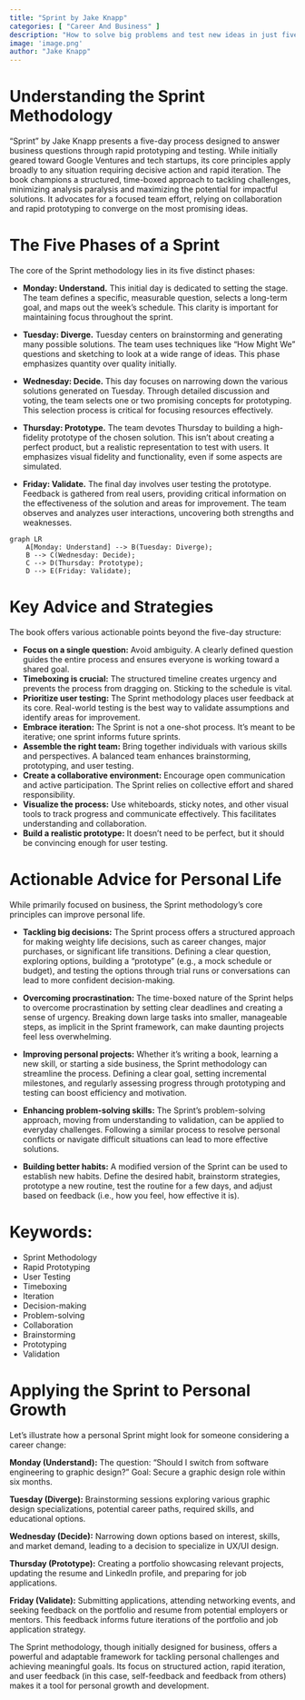 ```yaml
---
title: "Sprint by Jake Knapp"
categories: [ "Career And Business" ]
description: "How to solve big problems and test new ideas in just five days"
image: 'image.png'
author: "Jake Knapp"
---
```

# Understanding the Sprint Methodology

"Sprint" by Jake Knapp presents a five-day process designed to answer business questions through rapid prototyping and testing.  While initially geared toward Google Ventures and tech startups, its core principles apply broadly to any situation requiring decisive action and rapid iteration. The book champions a structured, time-boxed approach to tackling challenges, minimizing analysis paralysis and maximizing the potential for impactful solutions. It advocates for a focused team effort, relying on collaboration and rapid prototyping to converge on the most promising ideas.

# The Five Phases of a Sprint

The core of the Sprint methodology lies in its five distinct phases:

* **Monday: Understand.** This initial day is dedicated to setting the stage. The team defines a specific, measurable question, selects a long-term goal, and maps out the week's schedule. This clarity is important for maintaining focus throughout the sprint.

* **Tuesday: Diverge.**  Tuesday centers on brainstorming and generating many possible solutions. The team uses techniques like "How Might We" questions and sketching to look at a wide range of ideas. This phase emphasizes quantity over quality initially.

* **Wednesday: Decide.**  This day focuses on narrowing down the various solutions generated on Tuesday. Through detailed discussion and voting, the team selects one or two promising concepts for prototyping.  This selection process is critical for focusing resources effectively.

* **Thursday: Prototype.**  The team devotes Thursday to building a high-fidelity prototype of the chosen solution. This isn't about creating a perfect product, but a realistic representation to test with users.  It emphasizes visual fidelity and functionality, even if some aspects are simulated.

* **Friday: Validate.** The final day involves user testing the prototype. Feedback is gathered from real users, providing critical information on the effectiveness of the solution and areas for improvement. The team observes and analyzes user interactions, uncovering both strengths and weaknesses.

```mermaid
graph LR
    A[Monday: Understand] --> B(Tuesday: Diverge);
    B --> C(Wednesday: Decide);
    C --> D(Thursday: Prototype);
    D --> E(Friday: Validate);
```

# Key Advice and Strategies

The book offers various actionable points beyond the five-day structure:

* **Focus on a single question:**  Avoid ambiguity.  A clearly defined question guides the entire process and ensures everyone is working toward a shared goal.
* **Timeboxing is crucial:** The structured timeline creates urgency and prevents the process from dragging on. Sticking to the schedule is vital.
* **Prioritize user testing:**  The Sprint methodology places user feedback at its core. Real-world testing is the best way to validate assumptions and identify areas for improvement.
* **Embrace iteration:** The Sprint is not a one-shot process. It's meant to be iterative; one sprint informs future sprints.
* **Assemble the right team:**  Bring together individuals with various skills and perspectives.  A balanced team enhances brainstorming, prototyping, and user testing.
* **Create a collaborative environment:** Encourage open communication and active participation.  The Sprint relies on collective effort and shared responsibility.
* **Visualize the process:**  Use whiteboards, sticky notes, and other visual tools to track progress and communicate effectively.  This facilitates understanding and collaboration.
* **Build a realistic prototype:** It doesn't need to be perfect, but it should be convincing enough for user testing.


# Actionable Advice for Personal Life

While primarily focused on business, the Sprint methodology's core principles can improve personal life.


* **Tackling big decisions:** The Sprint process offers a structured approach for making weighty life decisions, such as career changes, major purchases, or significant life transitions.  Defining a clear question, exploring options, building a "prototype" (e.g., a mock schedule or budget), and testing the options through trial runs or conversations can lead to more confident decision-making.


* **Overcoming procrastination:** The time-boxed nature of the Sprint helps to overcome procrastination by setting clear deadlines and creating a sense of urgency.  Breaking down large tasks into smaller, manageable steps, as implicit in the Sprint framework, can make daunting projects feel less overwhelming.

* **Improving personal projects:**  Whether it's writing a book, learning a new skill, or starting a side business, the Sprint methodology can streamline the process.  Defining a clear goal, setting incremental milestones, and regularly assessing progress through prototyping and testing can boost efficiency and motivation.

* **Enhancing problem-solving skills:** The Sprint's problem-solving approach, moving from understanding to validation, can be applied to everyday challenges.  Following a similar process to resolve personal conflicts or navigate difficult situations can lead to more effective solutions.

* **Building better habits:**  A modified version of the Sprint can be used to establish new habits.  Define the desired habit, brainstorm strategies, prototype a new routine, test the routine for a few days, and adjust based on feedback (i.e., how you feel, how effective it is).

#  Keywords:

* Sprint Methodology
* Rapid Prototyping
* User Testing
* Timeboxing
* Iteration
* Decision-making
* Problem-solving
* Collaboration
* Brainstorming
* Prototyping
* Validation

#  Applying the Sprint to Personal Growth

Let's illustrate how a personal Sprint might look for someone considering a career change:


**Monday (Understand):**  The question: "Should I switch from software engineering to graphic design?"  Goal: Secure a graphic design role within six months.


**Tuesday (Diverge):**  Brainstorming sessions exploring various graphic design specializations, potential career paths, required skills, and educational options.


**Wednesday (Decide):**  Narrowing down options based on interest, skills, and market demand, leading to a decision to specialize in UX/UI design.


**Thursday (Prototype):**  Creating a portfolio showcasing relevant projects, updating the resume and LinkedIn profile, and preparing for job applications.


**Friday (Validate):**  Submitting applications, attending networking events, and seeking feedback on the portfolio and resume from potential employers or mentors. This feedback informs future iterations of the portfolio and job application strategy.


The Sprint methodology, though initially designed for business, offers a powerful and adaptable framework for tackling personal challenges and achieving meaningful goals. Its focus on structured action, rapid iteration, and user feedback (in this case, self-feedback and feedback from others) makes it a tool for personal growth and development.

